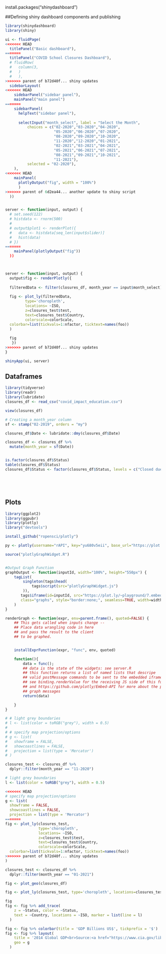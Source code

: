 install.packages("shinydashboard")

##Defining shiny dashboard components and publishing
```r
library(shinydashboard)
library(shiny)

ui <- fluidPage(
<<<<<<< HEAD
  titlePanel("Basic dashboard"),
=======
  titlePanel("COVID School Closures Dashboard"),
  # fluidRow(
  #   column(3,
  #   )
  #   ),
>>>>>>> parent of b72d40f... shiny updates
  sidebarLayout(
<<<<<<< HEAD
    sidebarPanel("sidebar panel"),
    mainPanel("main panel")
=======
    sidebarPanel(
      helpText("sidebar panel"),
      
      selectInput("month_select", label = "Select the Month",
          choices = c("02-2020","03-2020","04-2020",
                      "05-2020","06-2020","07-2020",
                      "08-2020","09-2020","10-2020",
                      "11-2020","12-2020","01-2021",
                      "02-2021","03-2021","04-2021",
                      "05-2021","06-2021","07-2021",
                      "08-2021","09-2021","10-2021",
                      "11-2021"),
          selected = "02-2020"),
    ),
<<<<<<< HEAD
    mainPanel(
      plotlyOutput("fig", width = "100%")
      )
>>>>>>> parent of 6d2ea44... another update to shiny script
  ))


server <- function(input, output) {
  # set.seed(122)
  # histdata <- rnorm(500)
  # 
  # output$plot1 <- renderPlot({
  #   data <- histdata[seq_len(input$slider)]
  #   hist(data)
  # })
=======
    mainPanel(plotlyOutput("fig"))
  ))



server <- function(input, output) {
  output$fig <- renderPlotly({
   
  filteredData <- filter(closures_df, month_year == input$month_select)
  
  fig <- plot_ly(filteredData, 
         type='choropleth', 
         locations= ~ISO, 
         z=closures_test$test, 
         text=closures_test$Country,
         colorscale=colorScale,
  colorbar=list(tickvals=1:nfactor, ticktext=names(foo))
  )
  
  fig
   })
>>>>>>> parent of b72d40f... shiny updates
}

shinyApp(ui, server)

```

## Dataframes
```r
library(tidyverse)
library(readr)
library(lubridate)
closures_df <- read_csv("covid_impact_education.csv")

view(closures_df)

# Creating a month_year column
sf <- stamp("02-2019", orders = "my") 

closures_df$Date <- lubridate::dmy(closures_df$Date)

closures_df <- closures_df %>%
  mutate(month_year = sf(Date))


is.factor(closures_df$Status)
table(closures_df$Status)
closures_df$Status <- factor(closures_df$Status, levels = c("Closed due to COVID-19 ", "Partially open", "Fully open", "Academic break"))






```

## Plots
```r
library(ggplot2)
library(ggpubr)
library(plotly)
library("devtools")

install_github("ropensci/plotly")

py <- plotly(username="rAPI", key="yu680v5eii", base_url="https://plot.ly")

source("plotlyGraphWidget.R")


#Output Graph Function
graphOutput <- function(inputId, width="100%", height="550px") {
    tagList(
        singleton(tags$head(
            tags$script(src="plotlyGraphWidget.js")
        )),
       tags$iframe(id=inputId, src="https://plot.ly/~playground/7.embed",
       class="graphs", style="border:none;", seamless=TRUE, width=width, height=height)
    )
}

renderGraph <- function(expr, env=parent.frame(), quoted=FALSE) {
    ## This gets called when inputs change --
    ## Place data wrangling code in here
    ## and pass the result to the client
    ## to be graphed.


	installExprFunction(expr, "func", env, quoted)

    function(){
        data = func();
        ## data is the state of the widgets: see server.R
        ## this function returns a list of named lists that descripe
        ## valid postMessage commands to be sent to the embedded iframe.
        ## see binding.renderValue for the receiving JS side of this function
        ## and https://github.com/plotly/Embed-API for more about the postMessage
        ## graph messages
        return(data)

    }
}

# # light grey boundaries
# l <- list(color = toRGB("grey"), width = 0.5)
# 
# # specify map projection/options
# g <- list(
#   showframe = FALSE,
#   showcoastlines = FALSE,
#   projection = list(type = 'Mercator')
# )

closures_test <- closures_df %>%
  dplyr::filter(month_year == "11-2020")

# light grey boundaries
l <- list(color = toRGB("grey"), width = 0.5)

<<<<<<< HEAD
# specify map projection/options
g <- list(
  showframe = FALSE,
  showcoastlines = FALSE,
  projection = list(type = 'Mercator')
=======
fig <- plot_ly(closures_test, 
               type='choropleth', 
               locations= ~ISO, 
               z=closures_test$test, 
               text=closures_test$Country,
               colorscale=colorScale,
  colorbar=list(tickvals=1:nfactor, ticktext=names(foo))
>>>>>>> parent of b72d40f... shiny updates
)

closures_test <- closures_df %>%
  dplyr::filter(month_year == "01-2021")

fig <- plot_geo(closures_df)

fig <- plot_ly(closures_test, type='choropleth', locations=closures_test$ISO, z=closures_test$Status, text=closures_test$Country)

fig
fig <- fig %>% add_trace(
    z = ~Status, color = ~Status, 
    text = ~Country, locations = ~ISO, marker = list(line = l)
  )

fig <- fig %>% colorbar(title = 'GDP Billions US$', tickprefix = '$')
fig <- fig %>% layout(
    title = '2014 Global GDP<br>Source:<a href="https://www.cia.gov/library/publications/the-world-factbook/fields/2195.html">CIA World Factbook</a>',
    geo = g
  )



```

